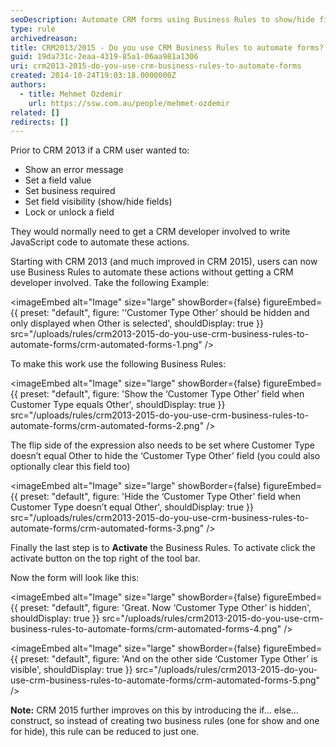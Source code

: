 ```yaml
---
seoDescription: Automate CRM forms using Business Rules to show/hide fields, display error messages, and more without coding.
type: rule
archivedreason:
title: CRM2013/2015 - Do you use CRM Business Rules to automate forms?
guid: 19da731c-2eaa-4319-85a1-06aa981a1306
uri: crm2013-2015-do-you-use-crm-business-rules-to-automate-forms
created: 2014-10-24T19:03:18.0000000Z
authors:
  - title: Mehmet Ozdemir
    url: https://ssw.com.au/people/mehmet-ozdemir
related: []
redirects: []
---
```


Prior to CRM 2013 if a CRM user wanted to:

- Show an error message
- Set a field value
- Set business required
- Set field visibility (show/hide fields)
- Lock or unlock a field

They would normally need to get a CRM developer involved to write JavaScript code to automate these actions.

Starting with CRM 2013 (and much improved in CRM 2015), users can now use Business Rules to automate these actions without getting a CRM developer involved.
Take the following Example:


<imageEmbed
  alt="Image"
  size="large"
  showBorder={false}
  figureEmbed={{
    preset: "default",
    figure: '‘Customer Type Other’ should be hidden and only displayed when Other is selected',
    shouldDisplay: true
  }}
  src="/uploads/rules/crm2013-2015-do-you-use-crm-business-rules-to-automate-forms/crm-automated-forms-1.png"
/>

To make this work use the following Business Rules:


<imageEmbed
  alt="Image"
  size="large"
  showBorder={false}
  figureEmbed={{
    preset: "default",
    figure: 'Show the ‘Customer Type Other’ field when Customer Type equals Other',
    shouldDisplay: true
  }}
  src="/uploads/rules/crm2013-2015-do-you-use-crm-business-rules-to-automate-forms/crm-automated-forms-2.png"
/>

The flip side of the expression also needs to be set where Customer Type doesn’t equal Other to hide the ‘Customer Type Other’ field (you could also optionally clear this field too)


<imageEmbed
  alt="Image"
  size="large"
  showBorder={false}
  figureEmbed={{
    preset: "default",
    figure: 'Hide the ‘Customer Type Other’ field when Customer Type doesn’t equal Other',
    shouldDisplay: true
  }}
  src="/uploads/rules/crm2013-2015-do-you-use-crm-business-rules-to-automate-forms/crm-automated-forms-3.png"
/>

Finally the last step is to **Activate** the Business Rules. To activate click the activate button on the top right of the tool bar.

Now the form will look like this:


<imageEmbed
  alt="Image"
  size="large"
  showBorder={false}
  figureEmbed={{
    preset: "default",
    figure: 'Great. Now ‘Customer Type Other’ is hidden',
    shouldDisplay: true
  }}
  src="/uploads/rules/crm2013-2015-do-you-use-crm-business-rules-to-automate-forms/crm-automated-forms-4.png"
/>


<imageEmbed
  alt="Image"
  size="large"
  showBorder={false}
  figureEmbed={{
    preset: "default",
    figure: 'And on the other side ‘Customer Type Other’ is visible',
    shouldDisplay: true
  }}
  src="/uploads/rules/crm2013-2015-do-you-use-crm-business-rules-to-automate-forms/crm-automated-forms-5.png"
/>

**Note:** CRM 2015 further improves on this by introducing the if… else… construct, so instead of creating two business rules (one for show and one for hide), this rule can be reduced to just one.